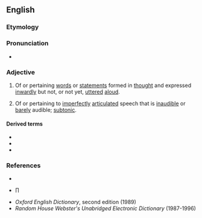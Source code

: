 ==English==

===Etymology===
{{prefix|en|sub|vocal}}

===Pronunciation===
* {{rhymes|en|əʊkəl}}

===Adjective===
{{en-adj|-}}

# Of or pertaining [[words]] or [[statements]] formed in [[thought]] and expressed [[inwardly]] but not, or not yet, [[utter]]ed [[aloud]].
# {{lb|en|phonetics|dated}} Of or pertaining to [[imperfect]]ly [[articulate]]d speech that is [[inaudible]] or [[barely]] audible; [[subtonic]].

====Derived terms====
* {{l|en|subvocalization}}
* {{l|en|subvocalize}}
* {{l|en|subvocally}}

===References===
* {{R:Webster 1913}}
* {{R:Dictionary.com}}∏
* ''Oxford English Dictionary'', second edition (1989)
* ''Random House Webster's Unabridged Electronic Dictionary'' (1987-1996)